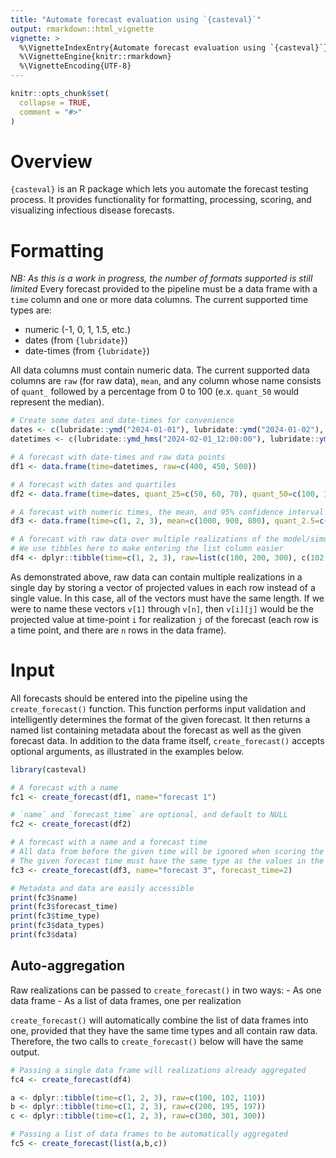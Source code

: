 ```yaml
---
title: "Automate forecast evaluation using `{casteval}`"
output: rmarkdown::html_vignette
vignette: >
  %\VignetteIndexEntry{Automate forecast evaluation using `{casteval}`}
  %\VignetteEngine{knitr::rmarkdown}
  %\VignetteEncoding{UTF-8}
---
```


```r
knitr::opts_chunk$set(
  collapse = TRUE,
  comment = "#>"
)
```


# Overview
`{casteval}` is an R package which lets you automate the forecast testing process.
It provides functionality for formatting, processing, scoring, and visualizing infectious disease forecasts.

# Formatting
*NB: As this is a work in progress, the number of formats supported is still limited*
Every forecast provided to the pipeline must be a data frame with a `time` column and one or more data columns.
The current supported time types are:

- numeric (-1, 0, 1, 1.5, etc.)
- dates (from `{lubridate}`)
- date-times (from `{lubridate}`)

All data columns must contain numeric data.
The current supported data columns are `raw` (for raw data), `mean`, and any column whose name consists of `quant_` followed by a percentage from 0 to 100 (e.x. `quant_50` would represent the median).

```r
# Create some dates and date-times for convenience
dates <- c(lubridate::ymd("2024-01-01"), lubridate::ymd("2024-01-02"), lubridate::ymd("2024-01-03"))
datetimes <- c(lubridate::ymd_hms("2024-02-01_12:00:00"), lubridate::ymd_hms("2024-02-01_13:00:00"), lubridate::ymd_hms("2024-02-01_14:00:00"))

# A forecast with date-times and raw data points
df1 <- data.frame(time=datetimes, raw=c(400, 450, 500))

# A forecast with dates and quartiles
df2 <- data.frame(time=dates, quant_25=c(50, 60, 70), quant_50=c(100, 110, 120), quant_75=c(150, 160, 170))

# A forecast with numeric times, the mean, and 95% confidence interval
df3 <- data.frame(time=c(1, 2, 3), mean=c(1000, 900, 800), quant_2.5=c(950, 850, 750), quant_97.5=c(1050, 950, 850))

# A forecast with raw data over multiple realizations of the model/simulation
# We use tibbles here to make entering the list column easier
df4 <- dplyr::tibble(time=c(1, 2, 3), raw=list(c(100, 200, 300), c(102, 195, 301), c(110, 197, 300)))
```

As demonstrated above, raw data can contain multiple realizations in a single day by storing a vector of projected values in each row instead of a single value.
In this case, all of the vectors must have the same length.
If we were to name these vectors `v[1]` through `v[n]`, then `v[i][j]` would be the projected value at time-point `i` for realization `j` of the forecast (each row is a time point, and there are `n` rows in the data frame).

# Input
All forecasts should be entered into the pipeline using the `create_forecast()` function.
This function performs input validation and intelligently determines the format of the given forecast.
It then returns a named list containing metadata about the forecast as well as the given forecast data.
In addition to the data frame itself, `create_forecast()` accepts optional arguments, as illustrated in the examples below.

```r
library(casteval)

# A forecast with a name
fc1 <- create_forecast(df1, name="forecast 1")

# `name` and `forecast_time` are optional, and default to NULL
fc2 <- create_forecast(df2)

# A forecast with a name and a forecast time
# All data from before the given time will be ignored when scoring the forecast
# The given forecast time must have the same type as the values in the `time` column
fc3 <- create_forecast(df3, name="forecast 3", forecast_time=2)

# Metadata and data are easily accessible
print(fc3$name)
print(fc3$forecast_time)
print(fc3$time_type)
print(fc3$data_types)
print(fc3$data)
```

## Auto-aggregation
Raw realizations can be passed to `create_forecast()` in two ways:
- As one data frame
- As a list of data frames, one per realization

`create_forecast()` will automatically combine the list of data frames into one, provided that they have the same time types and all contain raw data.
Therefore, the two calls to `create_forecast()` below will have the same output.

```r
# Passing a single data frame will realizations already aggregated
fc4 <- create_forecast(df4)

a <- dplyr::tibble(time=c(1, 2, 3), raw=c(100, 102, 110))
b <- dplyr::tibble(time=c(1, 2, 3), raw=c(200, 195, 197))
c <- dplyr::tibble(time=c(1, 2, 3), raw=c(300, 301, 300))

# Passing a list of data frames to be automatically aggregated
fc5 <- create_forecast(list(a,b,c))
```